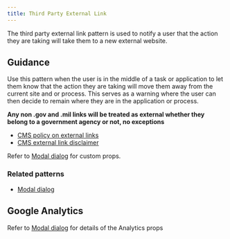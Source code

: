 ```yaml
---
title: Third Party External Link
---
```


The third party external link pattern is used to notify a user that the action they are taking will take them to a new external website.

<StorybookExample
  componentName="step-list"
  storyId="patterns-third-party-external-link--third-party-external-link"
  minHeight={450}
/>

## Guidance

Use this pattern when the user is in the middle of a task or application to let them know that the action they are taking will move them away from the current site and or process. This serves as a warning where the user can then decide to remain where they are in the application or process.

**Any non .gov and .mil links will be treated as external whether they belong to a government agency or not, no exceptions**

- [CMS policy on external links](https://www.cms.gov/About-CMS/Agency-Information/Aboutwebsite/PolicyforLinkingtoOutsideWebsites.html)
- [CMS external link disclaimer](https://www.cms.gov/About-CMS/Agency-Information/Aboutwebsite/External-Link-Disclaimer.html)

Refer to [Modal dialog](/components/modal-dialog/) for custom props.

### Related patterns

- [Modal dialog](/components/modal-dialog/)

## Google Analytics

Refer to [Modal dialog](/components/modal-dialog/) for details of the Analytics props
